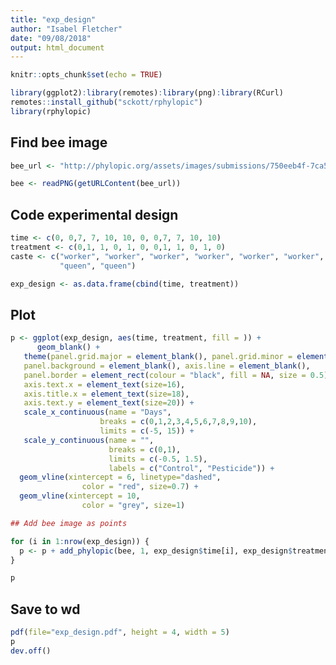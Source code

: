 ```yaml
---
title: "exp_design"
author: "Isabel Fletcher"
date: "09/08/2018"
output: html_document
---
```


```r
knitr::opts_chunk$set(echo = TRUE)

library(ggplot2):library(remotes):library(png):library(RCurl)
remotes::install_github("sckott/rphylopic")
library(rphylopic)
```

## Find bee image
```r
bee_url <- "http://phylopic.org/assets/images/submissions/750eeb4f-7ca5-49ff-a814-27a12d0cb13a.512.png"

bee <- readPNG(getURLContent(bee_url))

```

## Code experimental design
```r
time <- c(0, 0,7, 7, 10, 10, 0, 0,7, 7, 10, 10)
treatment <- c(0,1, 1, 0, 1, 0, 0,1, 1, 0, 1, 0)
caste <- c("worker", "worker", "worker", "worker", "worker", "worker", "queen", "queen", "queen", "queen",
           "queen", "queen")

exp_design <- as.data.frame(cbind(time, treatment))

```

## Plot 
```r
p <- ggplot(exp_design, aes(time, treatment, fill = )) +
      geom_blank() +
   theme(panel.grid.major = element_blank(), panel.grid.minor = element_blank(),
   panel.background = element_blank(), axis.line = element_blank(),
   panel.border = element_rect(colour = "black", fill = NA, size = 0.5),
   axis.text.x = element_text(size=16),
   axis.title.x = element_text(size=18),
   axis.text.y = element_text(size=20)) +
   scale_x_continuous(name = "Days", 
                    breaks = c(0,1,2,3,4,5,6,7,8,9,10),
                    limits = c(-5, 15)) +
   scale_y_continuous(name = "",
                      breaks = c(0,1),
                      limits = c(-0.5, 1.5),
                      labels = c("Control", "Pesticide")) +
  geom_vline(xintercept = 6, linetype="dashed", 
                color = "red", size=0.7) +
  geom_vline(xintercept = 10, 
                color = "grey", size=1)

## Add bee image as points

for (i in 1:nrow(exp_design)) {
  p <- p + add_phylopic(bee, 1, exp_design$time[i], exp_design$treatment[i], ysize = 1.5)
}

p
```

## Save to wd
```r
pdf(file="exp_design.pdf", height = 4, width = 5) 
p
dev.off()
```

